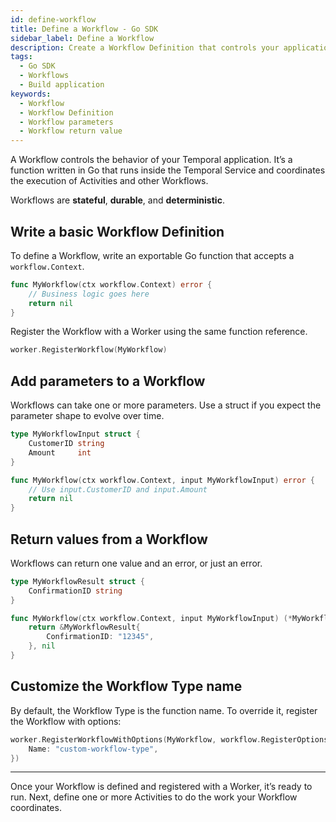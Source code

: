 ```yaml
---
id: define-workflow
title: Define a Workflow - Go SDK
sidebar_label: Define a Workflow
description: Create a Workflow Definition that controls your application's behavior.
tags:
  - Go SDK
  - Workflows
  - Build application
keywords:
  - Workflow
  - Workflow Definition
  - Workflow parameters
  - Workflow return value
---
```


A Workflow controls the behavior of your Temporal application.
It’s a function written in Go that runs inside the Temporal Service and coordinates the execution of Activities and other Workflows.

Workflows are **stateful**, **durable**, and **deterministic**.

## Write a basic Workflow Definition

To define a Workflow, write an exportable Go function that accepts a `workflow.Context`.

```go
func MyWorkflow(ctx workflow.Context) error {
    // Business logic goes here
    return nil
}
```

Register the Workflow with a Worker using the same function reference.

```go
worker.RegisterWorkflow(MyWorkflow)
```

## Add parameters to a Workflow

Workflows can take one or more parameters.
Use a struct if you expect the parameter shape to evolve over time.

```go
type MyWorkflowInput struct {
    CustomerID string
    Amount     int
}

func MyWorkflow(ctx workflow.Context, input MyWorkflowInput) error {
    // Use input.CustomerID and input.Amount
    return nil
}
```

## Return values from a Workflow

Workflows can return one value and an error, or just an error.

```go
type MyWorkflowResult struct {
    ConfirmationID string
}

func MyWorkflow(ctx workflow.Context, input MyWorkflowInput) (*MyWorkflowResult, error) {
    return &MyWorkflowResult{
        ConfirmationID: "12345",
    }, nil
}
```

## Customize the Workflow Type name

By default, the Workflow Type is the function name.
To override it, register the Workflow with options:

```go
worker.RegisterWorkflowWithOptions(MyWorkflow, workflow.RegisterOptions{
    Name: "custom-workflow-type",
})
```

---

Once your Workflow is defined and registered with a Worker, it’s ready to run.
Next, define one or more Activities to do the work your Workflow coordinates.

